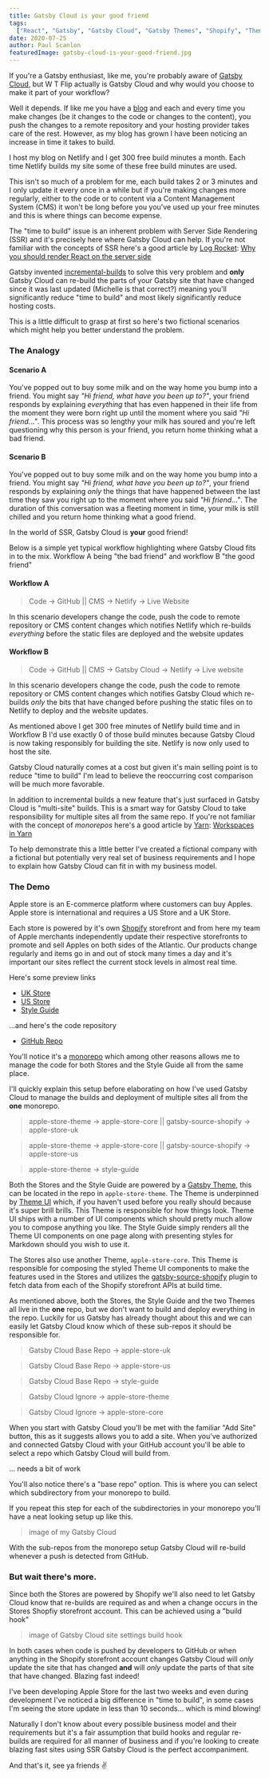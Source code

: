 ```yaml
---
title: Gatsby Cloud is your good friend
tags:
  ["React", "Gatsby", "Gatsby Cloud", "Gatsby Themes", "Shopify", "Theme UI"]
date: 2020-07-25
author: Paul Scanlon
featuredImage: gatsby-cloud-is-your-good-friend.jpg
---
```


If you're a Gatsby enthusiast, like me, you're probably aware of [Gatsby Cloud](https://www.gatsbyjs.org/blog/2019-11-14-announcing-gatsby-cloud/), but W T Flip actually is Gatsby Cloud and why would you choose to make it part of your workflow?

Well it depends. If like me you have a [blog](https://paulie.dev/) and each and every time you make changes (be it changes to the code or changes to the content), you push the changes to a remote repository and your hosting provider takes care of the rest. However, as my blog has grown I have been noticing an increase in time it takes to build.

I host my blog on Netlify and I get 300 free build minutes a month. Each time Netlify builds my site some of these free build minutes are used.

This isn't so much of a problem for me, each build takes 2 or 3 minutes and I only update it every once in a while but if you're making changes more regularly, either to the code or to content via a Content Management System (CMS) it won't be long before you you've used up your free minutes and this is where things can become expense.

The "time to build" issue is an inherent problem with Server Side Rendering (SSR) and it's precisely here where Gatsby Cloud can help. If you're not familiar with the concepts of SSR here's a good article by [Log Rocket](https://logrocket.com/): [Why you should render React on the server side](https://blog.logrocket.com/why-you-should-render-react-on-the-server-side-a50507163b79/)

Gatsby invented [incremental-builds](https://www.gatsbyjs.org/blog/2020-04-22-announcing-incremental-builds/) to solve this very problem and **only** Gatsby Cloud can re-build the parts of your Gatsby site that have changed since it was last updated (Michelle is that correct?) meaning you'll significantly reduce "time to build" and most likely significantly reduce hosting costs.

This is a little difficult to grasp at first so here's two fictional scenarios which might help you better understand the problem.

### The Analogy

#### Scenario A

You've popped out to buy some milk and on the way home you bump into a friend. You might say _"Hi friend, what have you been up to?"_, your friend responds by explaining _everything_ that has even happened in their life from the moment they were born right up until the moment where you said _"Hi friend..."_. This process was so lengthy your milk has soured and you're left questioning why this person is your friend, you return home thinking what a bad friend.

#### Scenario B

You've popped out to buy some milk and on the way home you bump into a friend. You might say _"Hi friend, what have you been up to?"_, your friend responds by explaining _only_ the things that have happened between the last time they saw you right up to the moment where you said _"Hi friend..."_. The duration of this conversation was a fleeting moment in time, your milk is still chilled and you return home thinking what a good friend.

In the world of SSR, Gatsby Cloud is **your** good friend!

Below is a simple yet typical workflow highlighting where Gatsby Cloud fits in to the mix. Workflow A being "the bad friend" and workflow B "the good friend"

#### Workflow A

> Code -> GitHub || CMS -> Netlify -> Live Website

In this scenario developers change the code, push the code to remote repository or CMS content changes which notifies Netlify which re-builds _everything_ before the static files are deployed and the website updates

#### Workflow B

> Code -> GitHub || CMS -> Gatsby Cloud -> Netlify -> Live website

In this scenario developers change the code, push the code to remote repository or CMS content changes which notifies Gatsby Cloud which re-builds _only_ the bits that have changed before pushing the static files on to Netlify to deploy and the website updates.

As mentioned above I get 300 free minutes of Netlify build time and in Workflow B I'd use exactly 0 of those build minutes because Gatsby Cloud is now taking responsibly for building the site. Netlify is now only used to host the site.

Gatsby Cloud naturally comes at a cost but given it's main selling point is to reduce "time to build" I'm lead to believe the reoccurring cost comparison will be much more favorable.

In addition to incremental builds a new feature that's just surfaced in Gatsby Cloud is "multi-site" builds. This is a smart way for Gatsby Cloud to take responsibility for multiple sites all from the same repo. If you're not familiar with the concept of _monorepos_ here's a good article by [Yarn](https://classic.yarnpkg.com/en/): [Workspaces in Yarn](https://classic.yarnpkg.com/blog/2017/08/02/introducing-workspaces/)

To help demonstrate this a little better I've created a fictional company with a fictional but potentially very real set of business requirements and I hope to explain how Gatsby Cloud can fit in with my business model.

### The Demo

Apple store is an E-commerce platform where customers can buy Apples. Apple store is international and requires a US Store and a UK Store.

Each store is powered by it's own [Shopify](https://www.shopify.com/) storefront and from here my team of Apple merchants independently update their respective storefronts to promote and sell Apples on both sides of the Atlantic. Our products change regularly and items go in and out of stock many times a day and it's important our sites reflect the current stock levels in almost real time.

Here's some preview links

- [UK Store](https://gatsby-apple-store-uk.netlify.app/)
- [US Store](https://gatsby-apple-store-us.netlify.app/)
- [Style Guide](https://gatsby-apple-store-style-guide.netlify.app/)

...and here's the code repository

- [GitHub Repo](https://github.com/PaulieScanlon/gatsby-apple-store)

You'll notice it's a [monorepo](https://en.wikipedia.org/wiki/Monorepo) which among other reasons allows me to manage the code for both Stores and the Style Guide all from the same place.

I'll quickly explain this setup before elaborating on how I've used Gatsby Cloud to manage the builds and deployment of multiple sites all from the **one** monorepo.

> apple-store-theme -> apple-store-core || gatsby-source-shopify -> apple-store-uk

> apple-store-theme -> apple-store-core || gatsby-source-shopify -> apple-store-us

> apple-store-theme -> style-guide

Both the Stores and the Style Guide are powered by a [Gatsby Theme](https://www.gatsbyjs.org/blog/2019-07-03-announcing-stable-release-gatsby-themes/), this can be located in the repo in `apple-store-theme`. The Theme is underpinned by [Theme UI](https://theme-ui.com/) which, if you haven't used before you really should because it's super brill brills. This Theme is responsible for how things look. Theme UI ships with a number of UI components which should pretty much allow you to compose anything you like. The Style Guide simply renders all the Theme UI components on one page along with presenting styles for Markdown should you wish to use it.

The Stores also use another Theme, `apple-store-core`. This Theme is responsible for composing the styled Theme UI components to make the features used in the Stores and utilizes the [gatsby-source-shopify](https://github.com/gatsbyjs/gatsby/tree/master/packages/gatsby-source-shopify) plugin to fetch data from each of the Shopify storefront APIs at build time.

As mentioned above, both the Stores, the Style Guide and the two Themes all live in the **one** repo, but we don't want to build and deploy everything in the repo. Luckily for us Gatsby has already thought about this and we can easily let Gatsby Cloud know which of these sub-repos it should be responsible for.

> Gatsby Cloud Base Repo -> apple-store-uk

> Gatsby Cloud Base Repo -> apple-store-us

> Gatsby Cloud Base Repo -> style-guide

> Gatsby Cloud Ignore -> apple-store-theme

> Gatsby Cloud Ignore -> apple-store-core

When you start with Gatsby Cloud you'll be met with the familiar "Add Site" button, this as it suggests allows you to add a site. When you've authorized and connected Gatsby Cloud with your GitHub account you'll be able to select a repo which Gatsby Cloud will build from.

... needs a bit of work

You'll also notice there's a "base repo" option. This is where you can select which subdirectory from your monorepo to build.

If you repeat this step for each of the subdirectories in your monorepo you'll have a neat looking setup up like this.

> image of my Gatsby Cloud

With the sub-repos from the monorepo setup Gatsby Cloud will re-build whenever a push is detected from GitHub.

### But wait there's more.

Since both the Stores are powered by Shopify we'll also need to let Gatsby Cloud know that re-builds are required as and when a change occurs in the Stores Shopfiy storefront account. This can be achieved using a "build hook"

> image of Gatsby Cloud site settings build hook

In both cases when code is pushed by developers to GitHub or when anything in the Shopify storefront account changes Gatsby Cloud will _only_ update the site that has changed **and** will _only_ update the parts of that site that have changed. Blazing fast indeed!

I've been developing Apple Store for the last two weeks and even during development I've noticed a big difference in "time to build", in some cases I'm seeing the store update in less than 10 seconds... which is mind blowing!

Naturally I don't know about every possible business model and their requirements but it's a fair assumption that build hooks and regular re-builds are required for all manner of business and if you're looking to create blazing fast sites using SSR Gatsby Cloud is the perfect accompaniment.

And that's it, see ya friends ✌️
